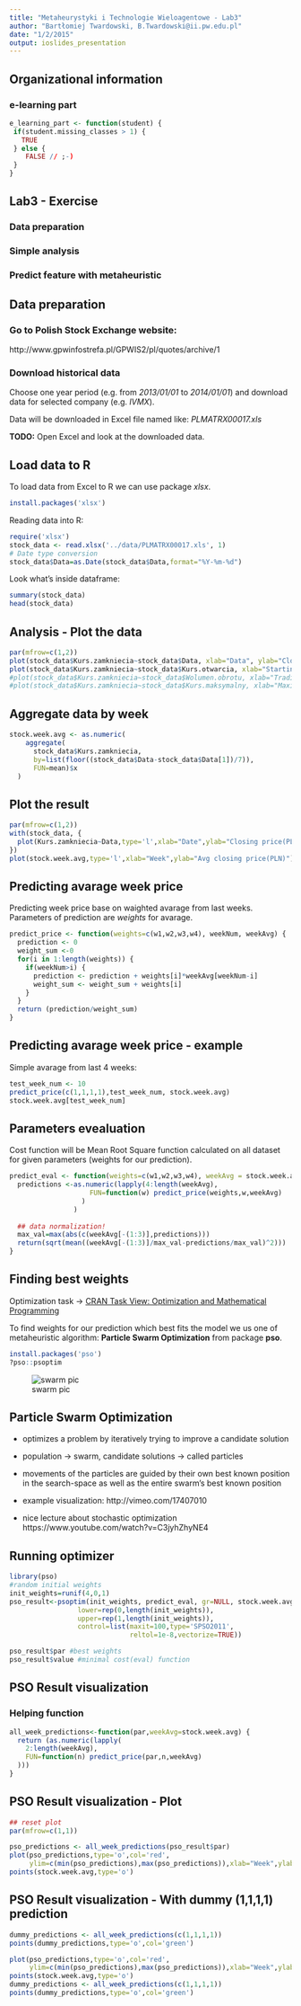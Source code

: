 ```yaml
---
title: "Metaheurystyki i Technologie Wieloagentowe - Lab3"
author: "Bartłomiej Twardowski, B.Twardowski@ii.pw.edu.pl"
date: "1/2/2015"
output: ioslides_presentation
---
```


## Organizational information

### e-learning part

```r
e_learning_part <- function(student) {
 if(student.missing_classes > 1) {
   TRUE
 } else {
    FALSE // ;-) 
 }
}
```

## Lab3 - Exercise

### Data preparation
### Simple analysis
### Predict feature with metaheuristic

## Data preparation

### Go to Polish Stock Exchange website:

http://www.gpwinfostrefa.pl/GPWIS2/pl/quotes/archive/1

### Download historical data 

Choose one year period (e.g. from *2013/01/01* to *2014/01/01*)
and download data for selected company (e.g. *IVMX*).

Data will be downloaded in Excel file named like: _PLMATRX00017.xls_

**TODO:** Open Excel and look at the downloaded data.

## Load data to R

To load data from Excel to R we can use package _xlsx_.

```r
install.packages('xlsx')
```

Reading data into R:

```r
require('xlsx')
stock_data <- read.xlsx('../data/PLMATRX00017.xls', 1)
# Date type conversion
stock_data$Data=as.Date(stock_data$Data,format="%Y-%m-%d")
```

Look what's inside dataframe:
```r
summary(stock_data)
head(stock_data)
```

## Analysis - Plot the data

```r
par(mfrow=c(1,2))
plot(stock_data$Kurs.zamkniecia~stock_data$Data, xlab="Data", ylab="Closing price (PLN)")
plot(stock_data$Kurs.zamkniecia~stock_data$Kurs.otwarcia, xlab="Starting price (PLN)", ylab="Closing price (PLN)")
#plot(stock_data$Kurs.zamkniecia~stock_data$Wolumen.obrotu, xlab="Trading volume", ylab="Closing price (PLN)")
#plot(stock_data$Kurs.zamkniecia~stock_data$Kurs.maksymalny, xlab="Maximla price (PLN)", ylab="Closing price (PLN)")
````

## Aggregate data by week

```r
stock.week.avg <- as.numeric(
    aggregate(
      stock_data$Kurs.zamkniecia,
      by=list(floor((stock_data$Data-stock_data$Data[1])/7)),
      FUN=mean)$x
  )
```

## Plot the result

```r
par(mfrow=c(1,2))
with(stock_data, {
  plot(Kurs.zamkniecia~Data,type='l',xlab="Date",ylab="Closing price(PLN)")
})
plot(stock.week.avg,type='l',xlab="Week",ylab="Avg closing price(PLN)")
```


## Predicting avarage week price

Predicting week price base on waighted avarage from last weeks.
Parameters of prediction are *weights* for avarage.

```r
predict_price <- function(weights=c(w1,w2,w3,w4), weekNum, weekAvg) {
  prediction <- 0
  weight_sum <-0
  for(i in 1:length(weights)) {
    if(weekNum>i) {
      prediction <- prediction + weights[i]*weekAvg[weekNum-i] 
      weight_sum <- weight_sum + weights[i]
    }
  }
  return (prediction/weight_sum)
}
```

## Predicting avarage week price  - example

Simple avarage from last 4 weeks:

```r
test_week_num <- 10
predict_price(c(1,1,1,1),test_week_num, stock.week.avg)
stock.week.avg[test_week_num]
```

## Parameters evealuation 

Cost function will be Mean Root Square function calculated on
all dataset for given parameters (weights for our prediction).

```r
predict_eval <- function(weights=c(w1,w2,w3,w4), weekAvg = stock.week.avg){
  predictions <-as.numeric(lapply(4:length(weekAvg),
                    FUN=function(w) predict_price(weights,w,weekAvg)
                  )
                )
  
  ## data normalization!
  max_val=max(abs(c(weekAvg[-(1:3)],predictions)))
  return(sqrt(mean((weekAvg[-(1:3)]/max_val-predictions/max_val)^2)))
}
```

## Finding best weights

Optimization task ->
[CRAN Task View: Optimization and Mathematical Programming](http://cran.r-project.org/web/views/Optimization.html)

To find weights for our prediction which best fits the model we us one of
metaheuristic algorithm: **Particle Swarm Optimization** from package
**pso**.

```r
install.packages('pso')
?pso::psoptim
```
![swarm pic](http://jol.telecomitalia.com/jolswarm/wp-content/uploads/2014/05/Swarm-Theory.png)

## Particle Swarm Optimization

- optimizes a problem by iteratively trying to improve a candidate solution

- population -> swarm, candidate solutions -> called particles

- movements of the particles are guided by their own best known position in the search-space as well as the entire swarm's best known position

- example visualization: 
http://vimeo.com/17407010

- nice lecture about stochastic optimization
https://www.youtube.com/watch?v=C3jyhZhyNE4

## Running optimizer

```r
library(pso)
#random initial weights
init_weights=runif(4,0,1)
pso_result<-psoptim(init_weights, predict_eval, gr=NULL, stock.week.avg,
                 lower=rep(0,length(init_weights)), 
                 upper=rep(1,length(init_weights)),
                 control=list(maxit=100,type='SPSO2011',
                              reltol=1e-8,vectorize=TRUE))

pso_result$par #best weights
pso_result$value #minimal cost(eval) function
```

## PSO Result visualization

### Helping function

```r
all_week_predictions<-function(par,weekAvg=stock.week.avg) {
  return (as.numeric(lapply(
    2:length(weekAvg),
    FUN=function(n) predict_price(par,n,weekAvg)
  )))
}
```

## PSO Result visualization - Plot

```r
## reset plot
par(mfrow=c(1,1))
```

```r
pso_predictions <- all_week_predictions(pso_result$par)
plot(pso_predictions,type='o',col='red',
     ylim=c(min(pso_predictions),max(pso_predictions)),xlab="Week",ylab="Avg price(PLN)")
points(stock.week.avg,type='o')
```

## PSO Result visualization - With dummy (1,1,1,1) prediction 
```r
dummy_predictions <- all_week_predictions(c(1,1,1,1))
points(dummy_predictions,type='o',col='green')
```

```r
plot(pso_predictions,type='o',col='red',
     ylim=c(min(pso_predictions),max(pso_predictions)),xlab="Week",ylab="Avg price(PLN)")
points(stock.week.avg,type='o')
dummy_predictions <- all_week_predictions(c(1,1,1,1))
points(dummy_predictions,type='o',col='green')
```




